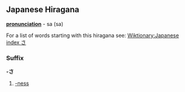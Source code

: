 == Japanese Hiragana ==
'''[[pronunciation]]''' - sa (sa)

For a list of words starting with this hiragana see: [[Wiktionary:Japanese index さ]]

===Suffix===
'''-さ'''

# [[-ness]]